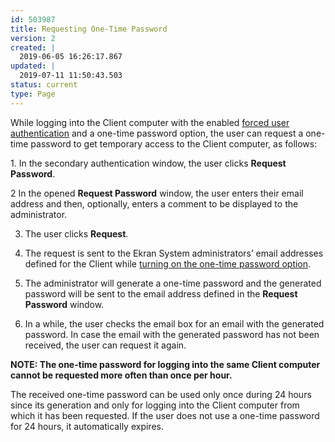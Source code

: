 ---
id: 503987
title: Requesting One-Time Password
version: 2
created: |
  2019-06-05 16:26:17.867
updated: |
  2019-07-11 11:50:43.503
status: current
type: Page
---

While logging into the Client computer with the enabled [forced user authentication](https://documentation.ekransystem.com/display/DOC/Forced+User+Authentication+Parameter) and a one-time password option, the user can request a one-time password to get temporary access to the Client computer, as follows:

1. In the secondary authentication window, the user clicks **Request Password**.

2 In the opened **Request Password** window, the user enters their email address and then, optionally, enters a comment to be displayed to the administrator.

3. The user clicks **Request**.

4. The request is sent to the Ekran System administrators’ email addresses defined for the Client while [turning on the one-time password option](https://documentation.ekransystem.com/display/DOC/Enabling+Forced+User+Authentication+on+Windows+Client).

5. The administrator will generate a one-time password and the generated password will be sent to the email address defined in the **Request Password** window.

6. In a while, the user checks the email box for an email with the generated password. In case the email with the generated password has not been received, the user can request it again.

**NOTE: The one-time password for logging into the same Client computer cannot be requested more often than once per hour.**

The received one-time password can be used only once during 24 hours since its generation and only for logging into the Client computer from which it has been requested. If the user does not use a one-time password for 24 hours, it automatically expires.

